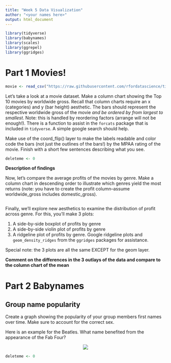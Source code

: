```yaml
---
title: "Week 5 Data Visualization"
author: "<your names here>"
output: html_document
---
```


```r
library(tidyverse)
library(babynames)
library(scales)
library(ggrepel)
library(ggridges)
```

# Part 1 Movies!

```r
movie <- read_csv("https://raw.githubusercontent.com/rfordatascience/tidytuesday/master/data/2018/2018-10-23/movie_profit.csv")
```

Let's take a look at a movie dataset. Make a column chart showing the Top 10 movies by worldwide gross. Recall that column charts require an x (categories) and y (bar height) aesthetic.  The bars should represent the respective worldwide gross of the movie *and be ordered by from largest to smallest*.  Note: this is handled by reordering factors (arrange will not be enough!). There is a function to assist in the `forcats` package that is included in `tidyverse`.  A simple google search should help.

Make use of the coord_flip() layer to make the labels readable and color code the bars (not just the outlines of the bars!) by the MPAA rating of the movie.  Finish with a short few sentences describing what you see.

```r
deleteme <- 0
```

**Description of findings**

Now, let's compare the average profits of the movies by genre.  Make a column chart in descending order to illustrate which genres yield the most returns (note: you have to create the profit column--assume worldwide_gross includes domestic_gross).

```r
```

Finally, we'll explore new aesthetics to examine the distribution of profit across genre.  For this, you'll make 3 plots:

1. A side-by-side boxplot of profits by genre
2. A side-by-side violin plot of profits by genre
3. A ridgeline plot of profits by genre.  Google ridgeline plots and `geom_density_ridges` from the `ggridges` packages for assistance.  

Special note: the 3 plots are all the same EXCEPT for the geom layer.

**Comment on the differences in the 3 outlays of the data and compare to the column chart of the mean**




# Part 2 Babynames

## Group name popularity

Create a graph showing the popularity of your group members first names over time. Make sure to account for the correct sex.

Here is an example for the Beatles. What name benefited from the appearance of the Fab Four?

<center> <img src = "https://github.com/jddbucknole/ToolsProjects/blob/main/beatles.png?raw=true">
</center>

```r
deleteme <- 0
```


